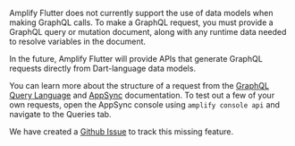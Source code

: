 <Callout>

Amplify Flutter does not currently support the use of data models when making GraphQL calls. To make a GraphQL request, you must provide a GraphQL query or mutation document, along with any runtime data needed to resolve variables in the document.

In the future, Amplify Flutter will provide APIs that generate GraphQL requests directly from Dart-language data models.

You can learn more about the structure of a request from the [GraphQL Query Language](https://graphql.org/learn/) and [AppSync](https://docs.aws.amazon.com/appsync/latest/devguide/graphql-overview.html) documentation. To test out a few of your own requests, open the AppSync console using `amplify console api` and navigate to the Queries tab.

We have created a [Github Issue](https://github.com/aws-amplify/amplify-flutter/issues/308) to track this missing feature. 

</Callout>